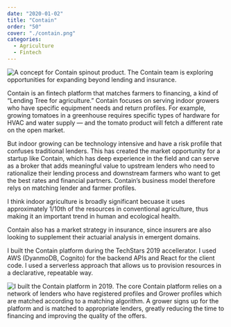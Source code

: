 ```yaml
---
date: "2020-01-02"
title: "Contain"
order: "50"
cover: "./contain.png"
categories:
  - Agriculture
  - Fintech
---
```


![A concept for Contain spinout product. The Contain team is exploring opportunities for expanding beyond lending and insurance.](contain.png)

Contain is an fintech platform that matches farmers to financing, a kind of “Lending Tree for agriculture.” Contain focuses on serving indoor growers who have specific equipment needs and return profiles. For example, growing tomatoes in a greenhouse requires specific types of hardware for HVAC and water supply — and the tomato product will fetch a different rate on the open market. 

But indoor growing can be technology intensive and have a risk profile that confuses traditional lenders. This has created the market opportunity for a startup like Contain, which has deep experience in the field and can serve as a broker that adds meaningful value to upstream lenders who need to rationalize their lending process and downstream farmers who want to get the best rates and financial partners. Contain’s business model therefore relys on matching lender and farmer profiles. 

I think indoor agriculture is broadly significant becuase it uses approximately 1/10th of the resources in conventional agriculture, thus making it an important trend in human and ecological health. 

Contain also has a market strategy in insurance, since insurers are also looking to supplement their actuarial analysis in emergent domains.

I built the Contain platform during the TechStars 2019 accellerator. I used AWS (DyanmoDB, Cognito) for the backend APIs and React for the client code. I used a serverless approach that allows us to provision resources in a declarative, repeatable way.

![I built the Contain platform in 2019. The core Contain platform relies on a network of lenders who have registered profiles and Grower profiles which are matched according to a matching algorithm. A grower signs up for the platform and is matched to appropriate lenders, greatly reducing the time to financing and improving the quality of the offers. ](contain2.png)